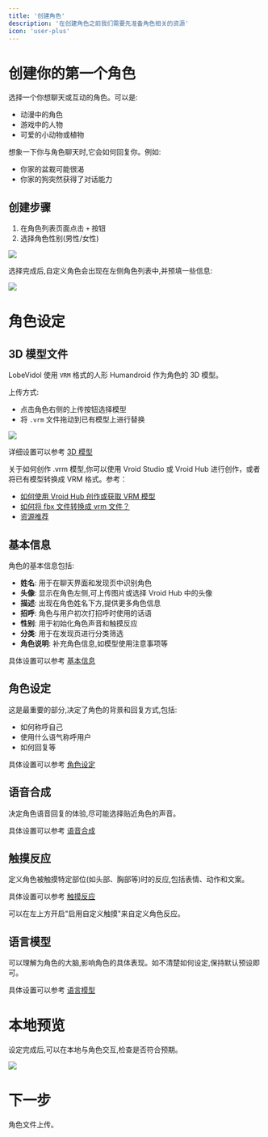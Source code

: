 ```yaml
---
title: '创建角色'
description: '在创建角色之前我们需要先准备角色相关的资源'
icon: 'user-plus'
---
```


# 创建你的第一个角色

选择一个你想聊天或互动的角色。可以是:

- 动漫中的角色
- 游戏中的人物  
- 可爱的小动物或植物

想象一下你与角色聊天时,它会如何回复你。例如:
- 你家的盆栽可能很渴
- 你家的狗突然获得了对话能力

## 创建步骤

1. 在角色列表页面点击 `+` 按钮
2. 选择角色性别(男性/女性)

<Frame>
  <img src="https://oss.vidol.chat/assets/9c4f422919fcf2931f688fc827189018.webp" />
</Frame>

选择完成后,自定义角色会出现在左侧角色列表中,并预填一些信息:

<Frame>
  <img src="https://oss.vidol.chat/assets/b43b5ab17deadecc90d772ed73398fa2.webp" />
</Frame>

# 角色设定

## 3D 模型文件

LobeVidol 使用 `VRM` 格式的人形 Humandroid 作为角色的 3D 模型。

上传方式:
- 点击角色右侧的上传按钮选择模型
- 将 `.vrm` 文件拖动到已有模型上进行替换

<Frame>
  <img src="https://oss.vidol.chat/assets/cb762561ea67c9458efc2da47a5a3e98.webp" />
</Frame>

详细设置可以参考 [3D 模型](/role-manual/attributes/3d-model)

<Tip>
关于如何创作 .vrm 模型,你可以使用 Vroid Studio 或 Vroid Hub 进行创作，或者将已有模型转换成 VRM 格式。参考：

- [如何使用 Vroid Hub 创作或获取 VRM 模型](/role-manual/faq/how-to-use-vroid-hub)
- [如何将 fbx 文件转换成 vrm 文件？](/role-manual/faq/convert-fbx-to-vrm)
- [资源推荐](/role-manual/resources/vrm-resources)
</Tip>

## 基本信息

角色的基本信息包括:

- **姓名**: 用于在聊天界面和发现页中识别角色
- **头像**: 显示在角色左侧,可上传图片或选择 Vroid Hub 中的头像
- **描述**: 出现在角色姓名下方,提供更多角色信息
- **招呼**: 角色与用户初次打招呼时使用的话语
- **性别**: 用于初始化角色声音和触摸反应
- **分类**: 用于在发现页进行分类筛选
- **角色说明**: 补充角色信息,如模型使用注意事项等

具体设置可以参考 [基本信息](/role-manual/attributes/basic)

## 角色设定

这是最重要的部分,决定了角色的背景和回复方式,包括:
- 如何称呼自己
- 使用什么语气称呼用户
- 如何回复等

具体设置可以参考 [角色设定](/role-manual/attributes/system-role)

## 语音合成

决定角色语音回复的体验,尽可能选择贴近角色的声音。

具体设置可以参考 [语音合成](/role-manual/attributes/tts)

## 触摸反应

定义角色被触摸特定部位(如头部、胸部等)时的反应,包括表情、动作和文案。

具体设置可以参考 [触摸反应](/role-manual/attributes/touch)

<Tip>
可以在左上方开启"启用自定义触摸"来自定义角色反应。
</Tip>

## 语言模型

可以理解为角色的大脑,影响角色的具体表现。如不清楚如何设定,保持默认预设即可。

具体设置可以参考 [语言模型](/role-manual/attributes/llm)

# 本地预览

设定完成后,可以在本地与角色交互,检查是否符合预期。

<Frame>
  <img src="https://oss.vidol.chat/assets/c760c75a87ac75c7440aeb5026327ca4.webp" />
</Frame>

# 下一步

角色文件上传。
